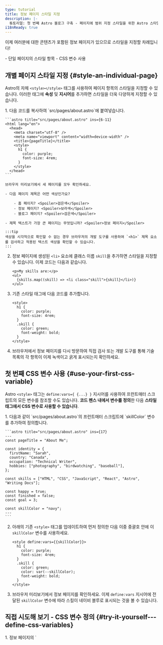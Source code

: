 ```yaml
---
type: tutorial
title: 정보 페이지 스타일 지정
description: |-
  튜토리얼: 첫 번째 Astro 블로그 구축 - 페이지에 범위 지정 스타일을 위한 Astro 스타일 태그 추가
i18nReady: true
---
```




이제 여러분에 대한 콘텐츠가 포함된 정보 페이지가 있으므로 스타일을 지정할 차례입니다!

<PreCheck>
  - 단일 페이지의 스타일 항목
  - CSS 변수 사용
</PreCheck>

## 개별 페이지 스타일 지정 \{#style-an-individual-page\}

Astro의 자체 `<style></style>` 태그를 사용하여 페이지 항목의 스타일을 지정할 수 있습니다. 이러한 태그에 **속성** 및 **지시어**를 추가하면 스타일을 더욱 다양하게 지정할 수 있습니다.

<Steps>
1. 다음 코드를 복사하여 `src/pages/about.astro`에 붙여넣습니다.

    ```astro title="src/pages/about.astro" ins={6-11}
    <html lang="en">
      <head>
        <meta charset="utf-8" />
        <meta name="viewport" content="width=device-width" />
        <title>{pageTitle}</title>
        <style>
          h1 {
            color: purple;
            font-size: 4rem;
          }
        </style>
      </head> 
    ```

    브라우저 미리보기에서 세 페이지를 모두 확인하세요.
    
    - 다음 페이지 제목은 어떤 색상인가요?

        - 홈 페이지? <Spoiler>검은색</Spoiler>
        - 정보 페이지? <Spoiler>보라색</Spoiler>
        - 블로그 페이지? <Spoiler>검은색</Spoiler>

    - 제목 텍스트가 가장 큰 페이지는 무엇입니까? <Spoiler>정보 페이지</Spoiler>

    :::tip
    색상을 시각적으로 확인할 수 없는 경우 브라우저의 개발 도구를 사용하여 `<h1>` 제목 요소를 검사하고 적용된 텍스트 색상을 확인할 수 있습니다.
    :::

2. 정보 페이지에 생성된 `<li>` 요소에 클래스 이름 `skill`을 추가하면 스타일을 지정할 수 있습니다. 이제 코드는 다음과 같습니다.

    ```astro title="src/pages/about.astro" 'class="skill"'
    <p>My skills are:</p>
    <ul>
      {skills.map((skill) => <li class="skill">{skill}</li>)}
    </ul>
    ```

3. 기존 스타일 태그에 다음 코드를 추가합니다.

    ```astro title="src/pages/about.astro" ins={6-9}
    <style>
      h1 {
        color: purple;
        font-size: 4rem;
      }
      .skill {
        color: green;
        font-weight: bold;
      }
    </style>
    ```

  4. 브라우저에서 정보 페이지를 다시 방문하여 직접 검사 또는 개발 도구를 통해 기술 목록의 각 항목이 이제 녹색이고 굵게 표시되는지 확인하세요.
</Steps>

## 첫 번째 CSS 변수 사용 \{#use-your-first-css-variable\}

Astro `<style>` 태그는 `define:vars={ {...} }` 지시어를 사용하여 프런트매터 스크립트의 모든 변수를 참조할 수도 있습니다. **코드 펜스 내에서 변수를 정의**한 다음 **스타일 태그에서 CSS 변수로 사용할 수 있습니다**.

<Steps>
1. 다음과 같이 `src/pages/about.astro`의 프런트매터 스크립트에 `skillColor` 변수를 추가하여 정의합니다.

    ```astro title="src/pages/about.astro" ins={17}
    ---
    const pageTitle = "About Me";

    const identity = {
      firstName: "Sarah",
      country: "Canada",
      occupation: "Technical Writer",
      hobbies: ["photography", "birdwatching", "baseball"],
    };

    const skills = ["HTML", "CSS", "JavaScript", "React", "Astro", "Writing Docs"];

    const happy = true;
    const finished = false;
    const goal = 3;
  
    const skillColor = "navy";
    ---
    ```

2. 아래의 기존 `<style>` 태그를 업데이트하여 먼저 정의한 다음 이중 중괄호 안에 이 `skillColor` 변수를 사용하세요.

    ```astro title="src/pages/about.astro" "define:vars={{skillColor}}" "var(--skillColor)" del={7} ins={8}
    <style define:vars={{skillColor}}> 
      h1 {
        color: purple;
        font-size: 4rem;
      }
      .skill {
        color: green;
        color: var(--skillColor);
        font-weight: bold;
      }
    </style>
    ```

3. 브라우저 미리보기에서 정보 페이지를 확인하세요. 이제 `define:vars` 지시어에 전달된 `skillColor` 변수에 따라 스킬이 네이비 블루로 표시되는 것을 볼 수 있습니다.
</Steps>

<Box icon="puzzle-piece">

## 직접 시도해 보기 - CSS 변수 정의 \{#try-it-yourself---define-css-variables\}

<Steps> 
 1. 정보 페이지의 `<style>` 태그를 업데이트하여 아래와 일치하도록 하세요.

    ```astro title="src/pages/about.astro"
    <style define:vars={{skillColor, fontWeight, textCase}}>
      h1 {
        color: purple;
        font-size: 4rem;
      }
      .skill {
        color: var(--skillColor);
        font-weight: var(--fontWeight);
        text-transform: var(--textCase);
      }
    </style>
    ```
 
 2. 새로운 `<style>` 태그가 기술 목록에 이러한 스타일을 성공적으로 적용할 수 있도록 프런트매터 스크립트에 누락된 변수 정의를 추가하세요.
    - 텍스트 색상은 네이비 블루입니다.
    - 텍스트가 굵게 표시됩니다.
    - 목록 항목은 모두 대문자입니다.
</Steps>
<details>
<summary>✅ 코드를 확인하세요! ✅</summary>

```astro title="src/pages/about.astro" ins={18-19}
---
const pageTitle = "About Me";

const identity = {
  firstName: "Sarah",
  country: "Canada",
  occupation: "Technical Writer",
  hobbies: ["photography", "birdwatching", "baseball"],
};

const skills = ["HTML", "CSS", "JavaScript", "React", "Astro", "Writing Docs"];

const happy = true;
const finished = false;
const goal = 3;

const skillColor = "navy";
const fontWeight = "bold";
const textCase = "uppercase";
---
```
</details>

</Box>

<Box icon="check-list">
## 체크리스트 \{#checklist\}

<Checklist>
- [ ] Astro `<style>` 태그를 사용하여 개별 페이지에 CSS 스타일을 추가할 수 있습니다.
- [ ] 변수를 사용하여 페이지 요소의 스타일을 지정할 수 있습니다.
</Checklist>
</Box>

### 참고 자료 \{#resources\}
- [Astro 구문과 JSX - 비교](/ko/basics/astro-syntax/#differences-between-astro-and-jsx)

- [Astro `<style>` 태그](/ko/guides/styling/#styling-in-astro)

- [Astro의 CSS 변수](/ko/guides/styling/#css-variables)
